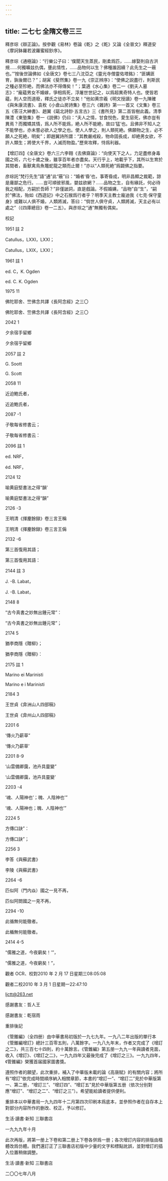 ```yaml
---
---
---
```

title: 二七七 全隋文卷三三
---




釋彦琮《辯正論》。按參觀《易林》卷論《乾》之《乾》又論《全晉文》釋道安《摩訶鉢羅若波羅蜜經鈔序》。

釋彦琮《通極論》：“行樂公子曰：‘僕聞天生蒸民，剛柔爲匹，……嫁娶則自古洪規……何獨曠兹仇偶，壅此情性，……品物何以生？佛種誰因續？此先生之一蔽也。’”按後世論佛如《全唐文》卷七三八沈亞之《靈光寺僧靈佑塔銘》：“匪媾匪育，孰後爾已？”；胡寅《斐然集》卷一九《崇正辨序》：“使佛之説盡行，則斯民之種必至殄絶，而佛法亦不得傳矣！”；葉適《水心集》卷二一《劉夫人墓志》：“龐藴男女不婚嫁，爭相爲死，浮屠世世記之，以爲超異奇特人也。使皆若藴，則人空而道廢，釋氏之徒亦不立矣！”他如黄宗羲《明文授讀》卷一九陳確《與朱康流書》、袁枚《小倉山房詩集》卷三六《雜詩》第一一首又《文集》卷三五《答汪大紳書》、趙翼《甌北詩鈔·五言古》三《書所見》第二首皆樹此義。清季陳澧《東塾集》卷一《説佛》仍曰：“夫人之情，甘食悦色，愛生惡死，佛亦豈有異焉？而獨矯其情，爲人所不能爲，絶人所不能絶，故曰‘猛’也。且佛非不知人之不能學也，亦未嘗必欲人之學之也。使人人學之，則人類死絶。佛願物之生，必不願人之死絶，明矣”；即趙翼詩所謂：“其教嚴戒殺，物命固長成，却絶男女欲，不許人類生；將使大千界，人滅而物盈。”歷來攻釋，恃爲利器。

【增訂四】《全唐文》卷六三六李翱《去佛齋論》：“向使天下之人，力足盡修身毒國之術，六七十歲之後，雖享百年者亦盡矣。天行乎上，地載乎下，其所以生育於其間者，畜獸禽鳥魚鼈蛇龍之類而止爾！”亦以“人類死絶”爲闢佛之指要。

彦琮託“梵行先生”語“通”此“蔽”曰：“婚者‘昏’也，事寄昏成，明非昌顯之裁範，諒是庸鄙之危行。……豈可順彼邪風，嬰兹欲網？……品物之生，自有緣託，何必待我之相配，方嗣於吾師？”非僅詖詞，直是戲論。不假婚媾，“品物”自“生”，“嗣於”佛法，殆如《西遊記》中之石猴爲行者乎？明季天主教士龐迪我《七克·保守童身》或難以人俱不婚，人類將滅，答曰：“倘世人俱守貞，人類將滅，天主必有以處之”（《四庫總目》卷一二五）。與彦琮之“通”無獨有偶矣。





校記


1951 註 2

Catullus，LXXI，LXXI；

Catullus，LXIX，LXXI；



1961 註 1

ed. C，K. Ogden

ed. C. K. Ogden



1975 11

佛陀耶舍、竺佛念共譯《長阿念經》之三〇

佛陀耶舍、竺佛念共譯《長阿含經》之三〇



2042 1

夕余宿手留鄉

夕余宿乎留鄉



2057 註 2

G. Soott

G. Scott



2058 11

近迫鮑氏者，

近追鮑氏者，



2087 -1

子敬每省修書云；

子敬每省修書云：



2096 註 1

ed. NRF，

éd. NRF，



2124 12

喻黄庭堅書法之得“韻’

喻黄庭堅書法之得“韻”



2126 -3

王明清《揮麈餘録》卷三言王稱

王明清《揮麈餘録》卷三言王偁



2132 -6

第三首復用其語；

第三首復用其語：



2144 註 3

J. -B. Labat，

J. -B. Labat，



2148 8

“古今真書之妙無出鍾元常”：

“古今真書之妙無出鍾元常”；



2174 5

猶李商隱《贈柳》；

猶李商隱《贈柳》：



2175 註 1

Marino ei Marinisti

Marino e i Marinisti



2184 3

王世貞《弇洲山人四部稿》

王世貞《弇州山人四部稿》



2201 6

‘傳火乃薪草”

‘傳火乃薪草’



2201 8-9

‘山雲備卿靄，池卉具靈變”

‘山雲備卿靄，池卉具靈變’



2203 -4

‘魂、人陽神也’；魄、人陰神也’”

‘魂、人陽神也；魄、人陰神也’”



2224 5

方傳口訣”：

方傳口訣”；



2256 3

李答《與蘇武書》

李陵《與蘇武書》



2264 -6

匹似阿（門内焱）國之一見不再，

匹似阿閦國之一見不再，



2294 -10

此循無何能徹者。

此楯無何能徹者。



2414 4-5

“儒雅之道，今夜窮矣！’”，

“儒雅之道，今夜窮矣！”，





觀者 OCR、校對2010 年 2 月 17 日星期三08:05:08

觀者二校2010 年 3 月 1 日星期一22:47:10

ljctt@263.net

感謝書友：哲人王

感謝書友：乾宿雨





重排後記


《管錐編》（全四册）由中華書局初版於一九七九年。一九八二年出版的單行本《管錐編增訂》總計三百零五則，八萬餘字。一九八九年末，作者又完成了《增訂之二》，共三百七十四則，約十萬餘言。《管錐編》第五册一九九一年與讀者見面，收入《增訂》、《增訂之二》，一九九四年又最後完成了《增訂之三》。一九九四年，《管錐編》榮獲首届國家圖書獎。

遵照作者的願望，此次重排，補入了中華版未載的論《高唐賦》的有關内容；將所有“增訂”依完成時間順序納入相關章節，本書的“增訂一”、“增訂二”見於中華版第一、第二册，“增訂三”、“增訂四”、“增訂五”見於中華版第五册（依次分别對應“增訂”、“增訂之二”、“增訂之三”）。希望能給讀者提供便利。

重排本以中華書局一九九四年十二月第四次印刷本爲底本，並參照作者在自存本上對部分内容所作的删改、校正，予以修訂。

生活·讀書·新知 三聯書店

一九九九年十月



此次再版，將第一册上下卷和第二册上下卷各併爲一册；各次增訂内容的排版由楷體改爲仿體。我們還訂正了三聯書店初版中少量的文字和標點訛誤，並對增訂的插入位置稍做調整。

生活·讀書·新知 三聯書店

二〇〇七年八月
